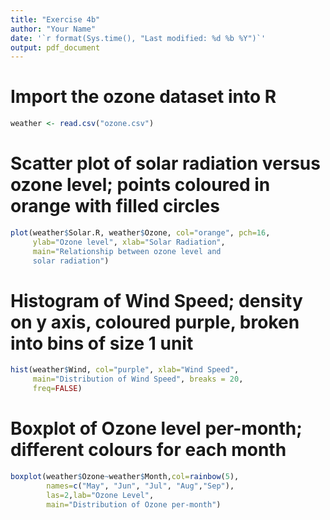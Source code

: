 ```yaml
---
title: "Exercise 4b"
author: "Your Name"
date: '`r format(Sys.time(), "Last modified: %d %b %Y")`'
output: pdf_document
---
```


# Import the ozone dataset into R

```r
weather <- read.csv("ozone.csv")
```



# Scatter plot of solar radiation versus ozone level; points coloured in orange with filled circles

```r
plot(weather$Solar.R, weather$Ozone, col="orange", pch=16,
     ylab="Ozone level", xlab="Solar Radiation", 
     main="Relationship between ozone level and 
     solar radiation")
```

# Histogram of Wind Speed; density on y axis, coloured purple, broken into bins of size 1 unit

```r
hist(weather$Wind, col="purple", xlab="Wind Speed",
     main="Distribution of Wind Speed", breaks = 20, 
     freq=FALSE)
```

# Boxplot of Ozone level per-month; different colours for each month

```r
boxplot(weather$Ozone~weather$Month,col=rainbow(5),
        names=c("May", "Jun", "Jul", "Aug","Sep"),
        las=2,lab="Ozone Level",
        main="Distribution of Ozone per-month")
```

